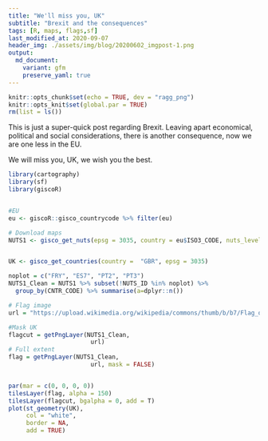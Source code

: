 ```yaml
---
title: "We'll miss you, UK"
subtitle: "Brexit and the consequences"
tags: [R, maps, flags,sf]
last_modified_at: 2020-09-07
header_img: ./assets/img/blog/20200602_imgpost-1.png
output: 
  md_document:
    variant: gfm
    preserve_yaml: true
---
```





```r
knitr::opts_chunk$set(echo = TRUE, dev = "ragg_png")
knitr::opts_knit$set(global.par = TRUE)
rm(list = ls())


```


This is just a super-quick post regarding Brexit. Leaving apart economical, political and social considerations, there is another consequence, now we are one less in the EU.

We will miss you, UK, we wish you the best.

```r


library(cartography)
library(sf)
library(giscoR)


#EU
eu <- giscoR::gisco_countrycode %>% filter(eu)

# Download maps
NUTS1 <- gisco_get_nuts(epsg = 3035, country = eu$ISO3_CODE, nuts_level = 1)


UK <- gisco_get_countries(country =  "GBR", epsg = 3035)

noplot = c("FRY", "ES7", "PT2", "PT3")
NUTS1_Clean = NUTS1 %>% subset(!NUTS_ID %in% noplot) %>%
  group_by(CNTR_CODE) %>% summarise(a=dplyr::n())

# Flag image
url = "https://upload.wikimedia.org/wikipedia/commons/thumb/b/b7/Flag_of_Europe.svg/800px-Flag_of_Europe.svg.png"

#Mask UK
flagcut = getPngLayer(NUTS1_Clean,
                       url)
# Full extent
flag = getPngLayer(NUTS1_Clean,
                       url, mask = FALSE)


par(mar = c(0, 0, 0, 0))
tilesLayer(flag, alpha = 150)
tilesLayer(flagcut, bgalpha = 0, add = T)
plot(st_geometry(UK),
     col = "white",
     border = NA,
     add = TRUE)
```

